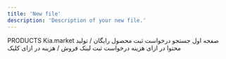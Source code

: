 ```yaml
---
title: 'New file'
description: 'Description of your new file.'
---
```



PRODUCTS
Kia.market
صفحه اول جستجو
درخواست ثبت محصول رایگان / تولید محتوا در ازای هزینه
درخواست ثبت لینک فروش / هزینه در ازای کلیک
